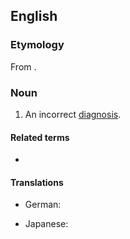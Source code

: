 ==English==

===Etymology===
From {{af|en|mis-|diagnosis}}.

===Noun===
{{en-noun|~|misdiagnoses}}

# An incorrect [[diagnosis]].

====Related terms====
* {{l|en|misdiagnose}}

====Translations====
{{trans-top|An incorrect diagnosis}}
* German: {{t+|de|Fehldiagnose|f}}
{{trans-mid}}
* Japanese: {{t-check|ja|誤診|tr=ごしん, goshin}}
{{trans-bottom}}